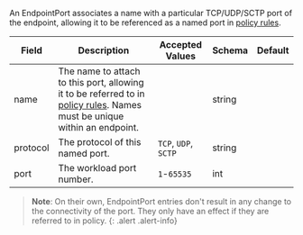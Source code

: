 An EndpointPort associates a name with a particular TCP/UDP/SCTP port of the endpoint, allowing it to
be referenced as a named port in [policy rules](/_includes/content/networkpolicy#entityrule).

| Field    | Description                                                                                                                                            | Accepted Values      | Schema | Default  |
|----------|--------------------------------------------------------------------------------------------------------------------------------------------------------|----------------------|--------|----------|
| name     | The name to attach to this port, allowing it to be referred to in [policy rules](/_includes/content/networkpolicy#entityrule). Names must be unique within an endpoint. |                      | string |          |
| protocol | The protocol of this named port.                                                                                                                       | `TCP`, `UDP`, `SCTP` | string |          |
| port     | The workload port number.                                                                                                                              | `1`-`65535`          | int    |          |

> **Note**: On their own, EndpointPort entries don't result in any change to the connectivity of the port.
> They only have an effect if they are referred to in policy.
{: .alert .alert-info}
